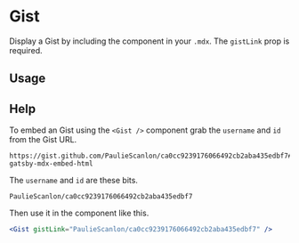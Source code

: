 

<Meta title="Components/Gist" component={Gist} />

# Gist

Display a Gist by including the component in your `.mdx`. The `gistLink` prop is required.

<ArgsTable of={Gist} />

## Usage

<Canvas>
  <Story name="usage">
    <Gist gistLink="PaulieScanlon/ca0cc9239176066492cb2aba435edbf7" />
  </Story>
</Canvas>

## Help

<Story name="help" />

To embed an Gist using the `<Gist />` component grab the `username` and `id` from the Gist URL.

```
https://gist.github.com/PaulieScanlon/ca0cc9239176066492cb2aba435edbf7#file-gatsby-mdx-embed-html
```

The `username` and `id` are these bits.

```
PaulieScanlon/ca0cc9239176066492cb2aba435edbf7
```

Then use it in the component like this.

```jsx
<Gist gistLink="PaulieScanlon/ca0cc9239176066492cb2aba435edbf7" />
```
